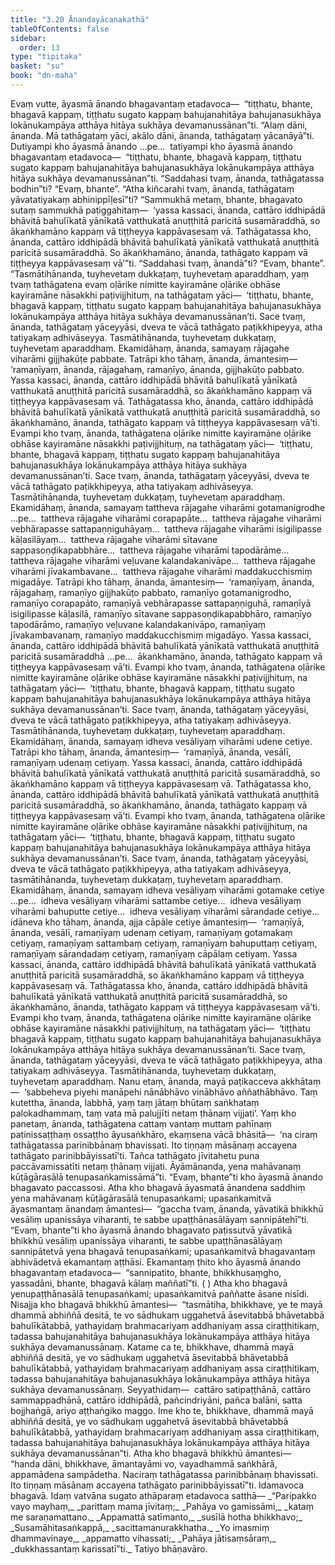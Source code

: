 ```yaml
---
title: "3.20 Ānandayācanakathā"
tableOfContents: false
sidebar:
  order: 13
type: "tipitaka"
basket: "su"
book: "dn-maha"
---
```



<DynamicBreadcrumb />

<Division number="178" book="dn-maha" bookNo="7" page="96">

<Paragraph number="393" book="dn-maha">
Evaṃ vutte, āyasmā ānando bhagavantaṃ etadavoca—  “tiṭṭhatu, bhante, bhagavā kappaṃ, tiṭṭhatu sugato kappaṃ bahujanahitāya bahujanasukhāya lokānukampāya atthāya hitāya sukhāya devamanussānan”ti.
</Paragraph>

<Paragraph number="394" book="dn-maha">
“Alaṃ dāni, ānanda. Mā tathāgataṃ yāci, akālo dāni, ānanda, tathāgataṃ yācanāyā”ti. Dutiyampi kho āyasmā ānando …pe…  tatiyampi kho āyasmā ānando bhagavantaṃ etadavoca—  “tiṭṭhatu, bhante, bhagavā kappaṃ, tiṭṭhatu sugato kappaṃ bahujanahitāya bahujanasukhāya lokānukampāya atthāya hitāya sukhāya devamanussānan”ti.
</Paragraph>

<Paragraph number="395" book="dn-maha">
“Saddahasi tvaṃ, ānanda, tathāgatassa bodhin”ti? “Evaṃ, bhante”. “Atha kiñcarahi tvaṃ, ānanda, tathāgataṃ yāvatatiyakaṃ abhinippīḷesī”ti? “Sammukhā metaṃ, bhante, bhagavato sutaṃ sammukhā paṭiggahitaṃ—  ‘yassa kassaci, ānanda, cattāro iddhipādā bhāvitā bahulīkatā yānīkatā vatthukatā anuṭṭhitā paricitā susamāraddhā, so ākaṅkhamāno kappaṃ vā tiṭṭheyya kappāvasesaṃ vā. Tathāgatassa kho, ānanda, cattāro iddhipādā bhāvitā bahulīkatā yānīkatā vatthukatā anuṭṭhitā paricitā susamāraddhā. So ākaṅkhamāno, ānanda, tathāgato kappaṃ vā tiṭṭheyya kappāvasesaṃ vā’”ti. “Saddahasi tvaṃ, ānandā”ti? “Evaṃ, bhante”. “Tasmātihānanda, tuyhevetaṃ dukkaṭaṃ, tuyhevetaṃ aparaddhaṃ, yaṃ tvaṃ tathāgatena evaṃ oḷārike nimitte kayiramāne oḷārike obhāse kayiramāne nāsakkhi paṭivijjhituṃ, na tathāgataṃ yāci—  ‘tiṭṭhatu, bhante, bhagavā kappaṃ, tiṭṭhatu sugato kappaṃ bahujanahitāya bahujanasukhāya lokānukampāya atthāya hitāya sukhāya devamanussānan’ti. Sace tvaṃ, ānanda, tathāgataṃ yāceyyāsi, dveva te vācā tathāgato paṭikkhipeyya, atha tatiyakaṃ adhivāseyya. Tasmātihānanda, tuyhevetaṃ dukkaṭaṃ, tuyhevetaṃ aparaddhaṃ.
</Paragraph>

</Division>
<Division number="179" book="dn-maha" bookNo="7" page="97">

<Paragraph number="396" book="dn-maha">
Ekamidāhaṃ, ānanda, samayaṃ rājagahe viharāmi gijjhakūṭe pabbate. Tatrāpi kho tāhaṃ, ānanda, āmantesiṃ—  ‘ramaṇīyaṃ, ānanda, rājagahaṃ, ramaṇīyo, ānanda, gijjhakūṭo pabbato. Yassa kassaci, ānanda, cattāro iddhipādā bhāvitā bahulīkatā yānīkatā vatthukatā anuṭṭhitā paricitā susamāraddhā, so ākaṅkhamāno kappaṃ vā tiṭṭheyya kappāvasesaṃ vā. Tathāgatassa kho, ānanda, cattāro iddhipādā bhāvitā bahulīkatā yānīkatā vatthukatā anuṭṭhitā paricitā susamāraddhā, so ākaṅkhamāno, ānanda, tathāgato kappaṃ vā tiṭṭheyya kappāvasesaṃ vā’ti. Evampi kho tvaṃ, ānanda, tathāgatena oḷārike nimitte kayiramāne oḷārike obhāse kayiramāne nāsakkhi paṭivijjhituṃ, na tathāgataṃ yāci—  ‘tiṭṭhatu, bhante, bhagavā kappaṃ, tiṭṭhatu sugato kappaṃ bahujanahitāya bahujanasukhāya lokānukampāya atthāya hitāya sukhāya devamanussānan’ti. Sace tvaṃ, ānanda, tathāgataṃ yāceyyāsi, dveva te vācā tathāgato paṭikkhipeyya, atha tatiyakaṃ adhivāseyya. Tasmātihānanda, tuyhevetaṃ dukkaṭaṃ, tuyhevetaṃ aparaddhaṃ.
</Paragraph>

</Division>
<Division number="180" book="dn-maha" bookNo="7" page="97">

<Paragraph number="397" book="dn-maha">
Ekamidāhaṃ, ānanda, samayaṃ tattheva rājagahe viharāmi gotamanigrodhe …pe…  tattheva rājagahe viharāmi corapapāte…  tattheva rājagahe viharāmi vebhārapasse sattapaṇṇiguhāyaṃ…  tattheva rājagahe viharāmi isigilipasse kāḷasilāyaṃ…  tattheva rājagahe viharāmi sītavane sappasoṇḍikapabbhāre…  tattheva rājagahe viharāmi tapodārāme…  tattheva rājagahe viharāmi veḷuvane kalandakanivāpe…  tattheva rājagahe viharāmi jīvakambavane…  tattheva rājagahe viharāmi maddakucchismiṃ migadāye. Tatrāpi kho tāhaṃ, ānanda, āmantesiṃ—  ‘ramaṇīyaṃ, ānanda, rājagahaṃ, ramaṇīyo gijjhakūṭo pabbato, ramaṇīyo gotamanigrodho, ramaṇīyo corapapāto, ramaṇīyā vebhārapasse sattapaṇṇiguhā, ramaṇīyā isigilipasse kāḷasilā, ramaṇīyo sītavane sappasoṇḍikapabbhāro, ramaṇīyo tapodārāmo, ramaṇīyo veḷuvane kalandakanivāpo, ramaṇīyaṃ jīvakambavanaṃ, ramaṇīyo maddakucchismiṃ migadāyo. Yassa kassaci, ānanda, cattāro iddhipādā bhāvitā bahulīkatā yānīkatā vatthukatā anuṭṭhitā paricitā susamāraddhā …pe…  ākaṅkhamāno, ānanda, tathāgato kappaṃ vā tiṭṭheyya kappāvasesaṃ vā’ti. Evampi kho tvaṃ, ānanda, tathāgatena oḷārike nimitte kayiramāne oḷārike obhāse kayiramāne nāsakkhi paṭivijjhituṃ, na tathāgataṃ yāci—  ‘tiṭṭhatu, bhante, bhagavā kappaṃ, tiṭṭhatu sugato kappaṃ bahujanahitāya bahujanasukhāya lokānukampāya atthāya hitāya sukhāya devamanussānan’ti. Sace tvaṃ, ānanda, tathāgataṃ yāceyyāsi, dveva te vācā tathāgato paṭikkhipeyya, atha tatiyakaṃ adhivāseyya. Tasmātihānanda, tuyhevetaṃ dukkaṭaṃ, tuyhevetaṃ aparaddhaṃ.
</Paragraph>

</Division>
<Division number="181" book="dn-maha" bookNo="7" page="98">

<Paragraph number="398" book="dn-maha">
Ekamidāhaṃ, ānanda, samayaṃ idheva vesāliyaṃ viharāmi udene cetiye. Tatrāpi kho tāhaṃ, ānanda, āmantesiṃ—  ‘ramaṇīyā, ānanda, vesālī, ramaṇīyaṃ udenaṃ cetiyaṃ. Yassa kassaci, ānanda, cattāro iddhipādā bhāvitā bahulīkatā yānīkatā vatthukatā anuṭṭhitā paricitā susamāraddhā, so ākaṅkhamāno kappaṃ vā tiṭṭheyya kappāvasesaṃ vā. Tathāgatassa kho, ānanda, cattāro iddhipādā bhāvitā bahulīkatā yānīkatā vatthukatā anuṭṭhitā paricitā susamāraddhā, so ākaṅkhamāno, ānanda, tathāgato kappaṃ vā tiṭṭheyya kappāvasesaṃ vā’ti. Evampi kho tvaṃ, ānanda, tathāgatena oḷārike nimitte kayiramāne oḷārike obhāse kayiramāne nāsakkhi paṭivijjhituṃ, na tathāgataṃ yāci—  ‘tiṭṭhatu, bhante, bhagavā kappaṃ, tiṭṭhatu sugato kappaṃ bahujanahitāya bahujanasukhāya lokānukampāya atthāya hitāya sukhāya devamanussānan’ti. Sace tvaṃ, ānanda, tathāgataṃ yāceyyāsi, dveva te vācā tathāgato paṭikkhipeyya, atha tatiyakaṃ adhivāseyya, tasmātihānanda, tuyhevetaṃ dukkaṭaṃ, tuyhevetaṃ aparaddhaṃ.
</Paragraph>

</Division>
<Division number="182" book="dn-maha" bookNo="7" page="99">

<Paragraph number="399" book="dn-maha">
Ekamidāhaṃ, ānanda, samayaṃ idheva vesāliyaṃ viharāmi gotamake cetiye …pe…  idheva vesāliyaṃ viharāmi sattambe cetiye…  idheva vesāliyaṃ viharāmi bahuputte cetiye…  idheva vesāliyaṃ viharāmi sārandade cetiye…  idāneva kho tāhaṃ, ānanda, ajja cāpāle cetiye āmantesiṃ—  ‘ramaṇīyā, ānanda, vesālī, ramaṇīyaṃ udenaṃ cetiyaṃ, ramaṇīyaṃ gotamakaṃ cetiyaṃ, ramaṇīyaṃ sattambaṃ cetiyaṃ, ramaṇīyaṃ bahuputtaṃ cetiyaṃ, ramaṇīyaṃ sārandadaṃ cetiyaṃ, ramaṇīyaṃ cāpālaṃ cetiyaṃ. Yassa kassaci, ānanda, cattāro iddhipādā bhāvitā bahulīkatā yānīkatā vatthukatā anuṭṭhitā paricitā susamāraddhā, so ākaṅkhamāno kappaṃ vā tiṭṭheyya kappāvasesaṃ vā. Tathāgatassa kho, ānanda, cattāro iddhipādā bhāvitā bahulīkatā yānīkatā vatthukatā anuṭṭhitā paricitā susamāraddhā, so ākaṅkhamāno, ānanda, tathāgato kappaṃ vā tiṭṭheyya kappāvasesaṃ vā’ti. Evampi kho tvaṃ, ānanda, tathāgatena oḷārike nimitte kayiramāne oḷārike obhāse kayiramāne nāsakkhi paṭivijjhituṃ, na tathāgataṃ yāci—  ‘tiṭṭhatu bhagavā kappaṃ, tiṭṭhatu sugato kappaṃ bahujanahitāya bahujanasukhāya lokānukampāya atthāya hitāya sukhāya devamanussānan’ti. Sace tvaṃ, ānanda, tathāgataṃ yāceyyāsi, dveva te vācā tathāgato paṭikkhipeyya, atha tatiyakaṃ adhivāseyya. Tasmātihānanda, tuyhevetaṃ dukkaṭaṃ, tuyhevetaṃ aparaddhaṃ.
</Paragraph>

</Division>
<Division number="183" book="dn-maha" bookNo="7" page="99">

<Paragraph number="400" book="dn-maha">
Nanu etaṃ, ānanda, mayā paṭikacceva akkhātaṃ—  ‘sabbeheva piyehi manāpehi nānābhāvo vinābhāvo aññathābhāvo. Taṃ kutettha, ānanda, labbhā, yaṃ taṃ jātaṃ bhūtaṃ saṅkhataṃ palokadhammaṃ, taṃ vata mā palujjīti netaṃ ṭhānaṃ vijjati’. Yaṃ kho panetaṃ, ānanda, tathāgatena cattaṃ vantaṃ muttaṃ pahīnaṃ paṭinissaṭṭhaṃ ossaṭṭho āyusaṅkhāro, ekaṃsena vācā bhāsitā—  ‘na ciraṃ tathāgatassa parinibbānaṃ bhavissati. Ito tiṇṇaṃ māsānaṃ accayena tathāgato parinibbāyissatī’ti. Tañca tathāgato jīvitahetu puna paccāvamissatīti netaṃ ṭhānaṃ vijjati. Āyāmānanda, yena mahāvanaṃ kūṭāgārasālā tenupasaṅkamissāmā”ti. “Evaṃ, bhante”ti kho āyasmā ānando bhagavato paccassosi.
</Paragraph>

<Paragraph number="401" book="dn-maha">
Atha kho bhagavā āyasmatā ānandena saddhiṃ yena mahāvanaṃ kūṭāgārasālā tenupasaṅkami; upasaṅkamitvā āyasmantaṃ ānandaṃ āmantesi—  “gaccha tvaṃ, ānanda, yāvatikā bhikkhū vesāliṃ upanissāya viharanti, te sabbe upaṭṭhānasālāyaṃ sannipātehī”ti. “Evaṃ, bhante”ti kho āyasmā ānando bhagavato paṭissutvā yāvatikā bhikkhū vesāliṃ upanissāya viharanti, te sabbe upaṭṭhānasālāyaṃ sannipātetvā yena bhagavā tenupasaṅkami; upasaṅkamitvā bhagavantaṃ abhivādetvā ekamantaṃ aṭṭhāsi. Ekamantaṃ ṭhito kho āyasmā ānando bhagavantaṃ etadavoca—  “sannipatito, bhante, bhikkhusaṃgho, yassadāni, bhante, bhagavā kālaṃ maññatī”ti.

</Paragraph>
</Division>

<Paragraph number="402" type="center" book="dn-maha">
( )


</Paragraph>

<Division number="184" book="dn-maha" bookNo="7" page="100">

<Paragraph number="403" book="dn-maha">
Atha kho bhagavā yenupaṭṭhānasālā tenupasaṅkami; upasaṅkamitvā paññatte āsane nisīdi. Nisajja kho bhagavā bhikkhū āmantesi—  “tasmātiha, bhikkhave, ye te mayā dhammā abhiññā desitā, te vo sādhukaṃ uggahetvā āsevitabbā bhāvetabbā bahulīkātabbā, yathayidaṃ brahmacariyaṃ addhaniyaṃ assa ciraṭṭhitikaṃ, tadassa bahujanahitāya bahujanasukhāya lokānukampāya atthāya hitāya sukhāya devamanussānaṃ. Katame ca te, bhikkhave, dhammā mayā abhiññā desitā, ye vo sādhukaṃ uggahetvā āsevitabbā bhāvetabbā bahulīkātabbā, yathayidaṃ brahmacariyaṃ addhaniyaṃ assa ciraṭṭhitikaṃ, tadassa bahujanahitāya bahujanasukhāya lokānukampāya atthāya hitāya sukhāya devamanussānaṃ. Seyyathidaṃ—  cattāro satipaṭṭhānā, cattāro sammappadhānā, cattāro iddhipādā, pañcindriyāni, pañca balāni, satta bojjhaṅgā, ariyo aṭṭhaṅgiko maggo. Ime kho te, bhikkhave, dhammā mayā abhiññā desitā, ye vo sādhukaṃ uggahetvā āsevitabbā bhāvetabbā bahulīkātabbā, yathayidaṃ brahmacariyaṃ addhaniyaṃ assa ciraṭṭhitikaṃ, tadassa bahujanahitāya bahujanasukhāya lokānukampāya atthāya hitāya sukhāya devamanussānan”ti.
</Paragraph>

</Division>
<Division number="185" book="dn-maha" bookNo="7" page="100">

<Paragraph number="404" book="dn-maha">
Atha kho bhagavā bhikkhū āmantesi—  “handa dāni, bhikkhave, āmantayāmi vo, vayadhammā saṅkhārā, appamādena sampādetha. Naciraṃ tathāgatassa parinibbānaṃ bhavissati. Ito tiṇṇaṃ māsānaṃ accayena tathāgato parinibbāyissatī”ti. Idamavoca bhagavā. Idaṃ vatvāna sugato athāparaṃ etadavoca satthā—
</Paragraph>

<Paragraph number="405" type="verses" book="dn-maha">
_“Paripakko vayo mayhaṃ,_  
_parittaṃ mama jīvitaṃ;_  
_Pahāya vo gamissāmi,_  
_kataṃ me saraṇamattano._  

</Paragraph>

<Paragraph number="406" type="verses" book="dn-maha">
_Appamattā satīmanto,_  
_susīlā hotha bhikkhavo;_  
_Susamāhitasaṅkappā,_  
_sacittamanurakkhatha._  

</Paragraph>

<Paragraph number="407" type="verses" book="dn-maha">
_Yo imasmiṃ dhammavinaye,_  
_appamatto vihassati;_  
_Pahāya jātisaṃsāraṃ,_  
_dukkhassantaṃ karissatī”ti._  


</Paragraph>
</Division>

<Paragraph number="408" type="center" book="dn-maha">
Tatiyo bhāṇavāro.
</Paragraph>